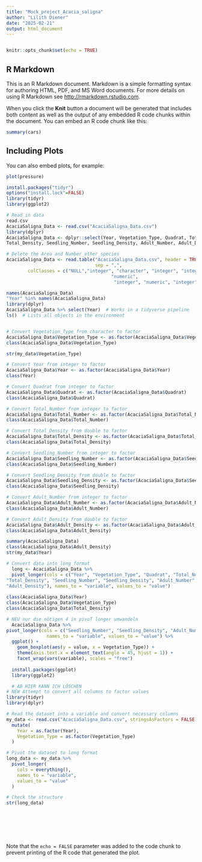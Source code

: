 ```yaml
---
title: "Mock_project_Acacia_saligna"
author: "Lilith Diener"
date: "2025-02-21"
output: html_document
---
```

```r

```

```r
knitr::opts_chunk$set(echo = TRUE)
```

## R Markdown

This is an R Markdown document. Markdown is a simple formatting syntax for authoring HTML, PDF, and MS Word documents. For more details on using R Markdown see <http://rmarkdown.rstudio.com>.

When you click the **Knit** button a document will be generated that includes both content as well as the output of any embedded R code chunks within the document. You can embed an R code chunk like this:

```r
summary(cars)
```

## Including Plots

You can also embed plots, for example:

```r
plot(pressure)

install.packages("tidyr")
options("install.lock"=FALSE)
library(tidyr)
library(ggplot2)

# Read in data
read.csv
AcaciaSaligna_Data <- read.csv("AcaciaSaligna_Data.csv")
library(dplyr)
AcaciaSaligna_Data <- dplyr::select(Year, Vegetation_Type, Quadrat, Total_Number,
Total_Density, Seedling_Number, Seedling_Density, Adult_Number, Adult_Density)

# Delete the Area and Number_other_species
AcaciaSaligna_Data <- read.table("AcaciaSaligna_Data.csv", header = TRUE, 
                                 sep = ",", 
		colClasses = c("NULL","integer", "character", "integer", "integer", 
						               "numeric", 
										"integer", "numeric", "integer", "numeric", "NULL")) 

names(AcaciaSaligna_Data)
"Year" %in% names(AcaciaSaligna_Data)
library(dplyr)
AcaciaSaligna_Data %>% select(Year)  # Works in a tidyverse pipeline
ls()  # Lists all objects in the environment


# Convert Vegetation_Type from character to factor
AcaciaSaligna_Data$Vegetation_Type <- as.factor(AcaciaSaligna_Data$Vegetation_Type)
class(AcaciaSaligna_Data$Vegetation_Type)

str(my_data$Vegetation_Type)

# Convert Year from integer to factor
AcaciaSaligna_Data$Year <- as.factor(AcaciaSaligna_Data$Year)
class(Year)

# Convert Quadrat from integer to factor
AcaciaSaligna_Data$Quadrat <- as.factor(AcaciaSaligna_Data$Quadrat)
class(AcaciaSaligna_Data$Quadrat)

# Convert Total_Number from integer to factor
AcaciaSaligna_Data$Total_Number <- as.factor(AcaciaSaligna_Data$Total_Number)
class(AcaciaSaligna_Data$Total_Number)

# Convert Total_Density from double to factor
AcaciaSaligna_Data$Total_Density <- as.factor(AcaciaSaligna_Data$Total_Density)
class(AcaciaSaligna_Data$Total_Density)

# Convert Seedling_Number from integer to factor
AcaciaSaligna_Data$Seedling_Number <- as.factor(AcaciaSaligna_Data$Seedling_Number)
class(AcaciaSaligna_Data$Seedling_Number)

# Convert Seedling_Density from double to factor
AcaciaSaligna_Data$Seedling_Density <- as.factor(AcaciaSaligna_Data$Seedling_Density)
class(AcaciaSaligna_Data$Seedling_Density)

# Convert Adult_Number from integer to factor
AcaciaSaligna_Data$Adult_Number <- as.factor(AcaciaSaligna_Data$Adult_Number)
class(AcaciaSaligna_Data$Adult_Number)

# Convert Adult_Density from double to factor
AcaciaSaligna_Data$Adult_Density <- as.factor(AcaciaSaligna_Data$Adult_Density)
class(AcaciaSaligna_Data$Adult_Density)

summary(AcaciaSaligna_Data)
class(AcaciaSaligna_Data$Adult_Density)
str(my_data$Year)

# Convert data into long format
  long <- AcaciaSaligna_Data %>%
  pivot_longer(cols = c("Year", "Vegetation_Type", "Quadrat", "Total_Number",
"Total_Density", "Seedling_Number", "Seedling_Density", "Adult_Number", 
"Adult_Density"), names_to = "variable", values_to = "value") 
  
class(AcaciaSaligna_Data$Year)
class(AcaciaSaligna_Data$Vegetation_Type)
class(AcaciaSaligna_Data$Total_Density)

# NEU nur die nötigen 4 in pivoT longer umwandeln
  AcaciaSaligna_Data %>%
pivot_longer(cols = c("Seedling_Number", "Seedling_Density", "Adult_Number", "Adult_Density"),
               names_to = "variable", values_to = "value") %>%
  ggplot() +
    geom_boxplot(aes(y = value, x = Vegetation_Type)) +
    theme(axis.text.x = element_text(angle = 45, hjust = 1)) +
    facet_wrap(vars(variable), scales = "free")
  
  install.packages(ggplot)
  library(ggplot2)

  # AB HIER KANN ICH LÖSCHEN
# NEW Attempt to convert all columns to factor values
library(tidyr)
library(dplyr)

# Read the dataset into a variable and convert necessary columns
my_data <- read.csv("AcaciaSaligna_Data.csv", stringsAsFactors = FALSE) %>%
  mutate(
    Year = as.factor(Year), 
    Vegetation_Type = as.factor(Vegetation_Type)
  )

# Pivot the dataset to long format
long_data <- my_data %>%
  pivot_longer(
    cols = everything(),   
    names_to = "variable", 
    values_to = "value"
  )

# Check the structure
str(long_data)








```
Note that the `echo = FALSE` parameter was added to the code chunk to prevent printing of the R code that generated the plot.








